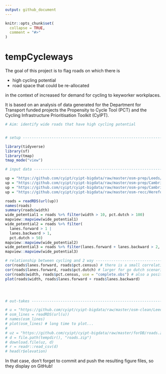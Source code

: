 ```yaml
---
output: github_document
---
```


<!-- README.md is generated from README.Rmd. Please edit that file -->

```r
knitr::opts_chunk$set(
  collapse = TRUE,
  comment = "#>"
)
```

# tempCycleways

<!-- badges: start -->
<!-- badges: end -->

The goal of this project is to flag roads on which there is

- high cycling potential
- road space that could be re-allocated

in the context of increased for demand for cycling to keyworker workplaces.

It is based on an analysis of data generated for the Department for Transport funded projects the Propensity to Cycle Tool (PCT) and the Cycling Infrastructure Prioritisation Toolkit (CyIPT).


```r
# Aim: identify wide roads that have high cycling potential


# setup -------------------------------------------------------------------

library(tidyverse)
library(sf)
library(tmap)
tmap_mode("view")

# input data --------------------------------------------------------------

up = "https://github.com/cyipt/cyipt-bigdata/raw/master/osm-prep/Leeds/osm-lines.Rds"
up = "https://github.com/cyipt/cyipt-bigdata/raw/master/osm-prep/Cambridge/osm-lines.Rds"
up = "https://github.com/cyipt/cyipt-bigdata/raw/master/osm-prep/Cambridge/osm-lines.Rds"
up = "https://github.com/cyipt/cyipt-bigdata/raw/master/osm-recc/Hereford/osm-lines.Rds"

roads = readRDS(url(up))
names(roads)
summary(roads$width)
wide_potential1 = roads %>% filter(width > 10, pct.dutch > 100)
mapview::mapview(wide_potential1)
wide_potential2 = roads %>% filter(
  lanes.forward > 1 |
  lanes.backward > 1,
  pct.dutch > 50)
mapview::mapview(wide_potential2)
wide_potential3 = roads %>% filter(lanes.forward + lanes.backward > 2, pct.dutch > 100)
mapview::mapview(wide_potential3)

# relationship between cycling and 2 way ----------------------------------
cor(roads$lanes.forward, roads$pct.census) # there is a small correlation
cor(roads$lanes.forward, roads$pct.dutch) # larger for go dutch scenario
cor(roads$width, roads$pct.census, use = "complete.obs") # also a positive correlation
plot(roads$width, roads$lanes.forward + roads$lanes.backward)




# out-takes ---------------------------------------------------------------

# u = "https://github.com/cyipt/cyipt-bigdata/raw/master/osm-clean/Leeds/osm-lines.Rds"
# osm_lines = readRDS(url(u))
# names(osm_lines)
# plot(osm_lines) # long time to plot...
# 
# uz = "https://github.com/cyipt/cyipt-bigdata/raw/master/forDB/roads.zip"
# d = file.path(tempdir(), "roads.zip")
# download.file(uz, d)
# r = readr::read_csv(d)
# head(r$elevation)

```

In that case, don't forget to commit and push the resulting figure files, so they display on GitHub!
